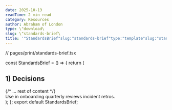 ```yaml
---
date: 2025-10-13
readTime: 2 min read
category: Resources
author: Abraham of London
type: \"download\
slug: \"standards-brief\
title: '"StandardsBrief"slug:"standards-brief"type:"template"slug:"standards-brief"type:"Download"title:"StandardsBrief"date:2025-10-13author:"AbrahamofLondon"readTime:2minreadcategory:"Resources"'
---
```


// pages/print/standards-brief.tsx

const StandardsBrief = () => {
return (

<BrandFrame title="Standards Brief" subtitle="Protect people, work, and nameespecially under pressure." pageSize="A4">
  <h2>1) Decisions</h2>
  {/* ... rest of content */}
  <div className="not-prose mt-8 text-[11.5px] text-[color:var(--color-on-secondary)/0.6] pt-6 border-t border-lightGrey/80 flex justify-between items-center">
    <span>Use in onboarding quarterly reviews incident retros.</span>
    <EmbossedBrandMark src="/assets/images/abraham-logo.jpg" alt="Abraham of London Standard Mark" width={40} height={40} effect="emboss" baseColor="transparent" />
  </div>
</BrandFrame>
); }; export default StandardsBrief;
